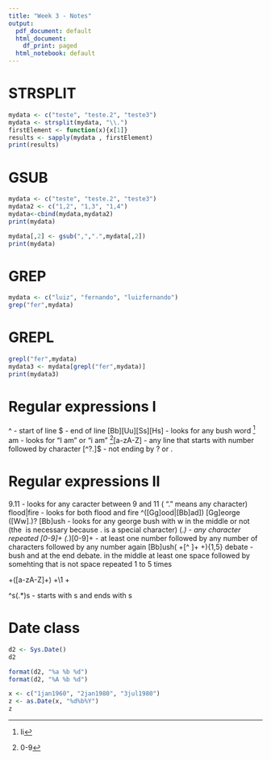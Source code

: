 ```yaml
---
title: "Week 3 - Notes"
output:
  pdf_document: default
  html_document:
    df_print: paged
  html_notebook: default
---
```


# STRSPLIT
```r
mydata <- c("teste", "teste.2", "teste3")
mydata <- strsplit(mydata, "\\.")
firstElement <- function(x){x[1]}
results <- sapply(mydata , firstElement)
print(results)
```

# GSUB
```r
mydata <- c("teste", "teste.2", "teste3")          
mydata2 <- c("1,2", "1,3", "1,4")
mydata<-cbind(mydata,mydata2)
print(mydata)

mydata[,2] <- gsub(",",".",mydata[,2])
print(mydata)
```

# GREP
```r
mydata <- c("luiz", "fernando", "luizfernando")  
grep("fer",mydata)

```

# GREPL
```r
grepl("fer",mydata)
mydata3 <- mydata[grepl("fer",mydata)]
print(mydata3)
```

# Regular expressions I

^ - start of line
$ - end of line
[Bb][Uu][Ss][Hs] - looks for any bush word
^[Ii] am - looks for "I am" or "i am"
^[0-9][a-zA-Z] - any line that starts with number followed by character
[^?.]$ - not ending by ? or .

# Regular expressions II

9.11 - looks for any caracter between 9 and 11 ( "." means any character)
flood|fire - looks for both flood and fire
^([Gg]ood|[Bb]ad])
[Gg]eorge ([Ww]\.)? [Bb]ush - looks for any george bush with w in the middle or not (the \ is necessary because . is a special character)
(.*) - any character repeated
[0-9]+ (.*)[0-9]+  - at least one number followed by any number of characters followed by any number again
[Bb]ush( +[^ ]+ +){1,5} debate - bush  and at the end debate. in the middle at least one space followed by somehting that is not space repeated 1 to 5 times

 +([a-zA-Z]+) +\1 +
 
^s(.*)s - starts with s and ends with s

# Date class

```r
d2 <- Sys.Date()
d2
```

```r
format(d2, "%a %b %d")
format(d2, "%A %b %d")
```

```r

x <- c("1jan1960", "2jan1980", "3jul1980")
z <- as.Date(x, "%d%b%Y")
z
```







